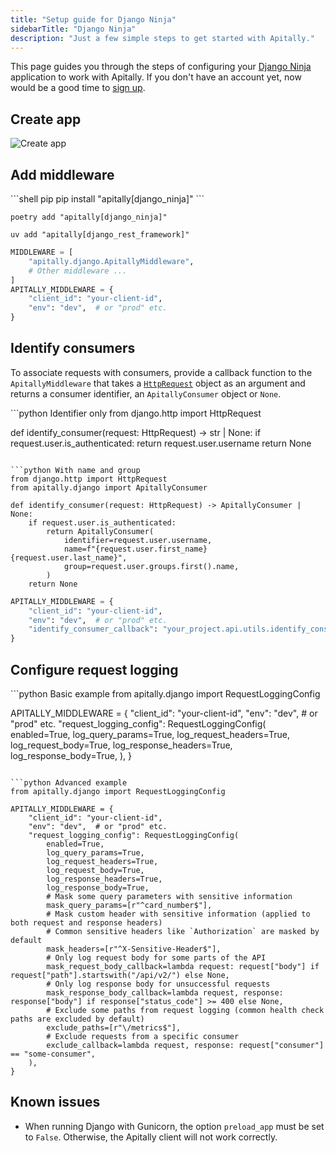 ```yaml
---
title: "Setup guide for Django Ninja"
sidebarTitle: "Django Ninja"
description: "Just a few simple steps to get started with Apitally."
---
```



This page guides you through the steps of configuring your [Django Ninja](https://django-ninja.dev) application to work with Apitally. If you don't have an account yet, now would be a good time to [sign up](https://app.apitally.io/?signup).

<SetupGuideStartSnippet framework="Django Ninja" />

## Create app

<CreateAppSnippet1 framework="Django Ninja" />

<img src="https://assets.apitally.io/docs/2025-05-27/create-app.webp" alt="Create app" class="rounded-xl" />

<CreateAppSnippet2 />

## Add middleware

<AddMiddlewarePythonSnippet framework="Django" extra="django_ninja" />

<CodeGroup>
```shell pip
pip install "apitally[django_ninja]"
```

```shell poetry
poetry add "apitally[django_ninja]"
```

```shell uv
uv add "apitally[django_rest_framework]"
```
</CodeGroup>

<ConfigureDjangoMiddlewareSnippet />

```python
MIDDLEWARE = [
    "apitally.django.ApitallyMiddleware",
    # Other middleware ...
]
APITALLY_MIDDLEWARE = {
    "client_id": "your-client-id",
    "env": "dev",  # or "prod" etc.
}
```

<div style={{ marginTop: "-0.5rem" }}>
  <UWSGIWarning framework="Django" />
</div>

<Snippet file="add-middleware-check.mdx" />

## Identify consumers

<Snippet file="identify-consumers.mdx" />

To associate requests with consumers, provide a <Tooltip tip="See example below">callback function</Tooltip> to the `ApitallyMiddleware` that takes a [`HttpRequest`](https://docs.djangoproject.com/en/4.2/ref/request-response/#httprequest-objects) object as an argument and returns a consumer identifier, an `ApitallyConsumer` object or `None`.

<CodeGroup>
```python Identifier only
from django.http import HttpRequest

def identify_consumer(request: HttpRequest) -> str | None:
    if request.user.is_authenticated:
        return request.user.username
    return None
```

```python With name and group
from django.http import HttpRequest
from apitally.django import ApitallyConsumer

def identify_consumer(request: HttpRequest) -> ApitallyConsumer | None:
    if request.user.is_authenticated:
        return ApitallyConsumer(
            identifier=request.user.username,
            name=f"{request.user.first_name} {request.user.last_name}",
            group=request.user.groups.first().name,
        )
    return None
```

```python Middleware settings
APITALLY_MIDDLEWARE = {
    "client_id": "your-client-id",
    "env": "dev",  # or "prod" etc.
    "identify_consumer_callback": "your_project.api.utils.identify_consumer",
}
```
</CodeGroup>

<ConsumerIdentifierSnippet />

<Snippet file="identify-consumers-check.mdx" />

## Configure request logging

<RequestLoggingConfigSnippet language="python" />

<CodeGroup>
```python Basic example
from apitally.django import RequestLoggingConfig

APITALLY_MIDDLEWARE = {
    "client_id": "your-client-id",
    "env": "dev",  # or "prod" etc.
    "request_logging_config": RequestLoggingConfig(
        enabled=True,
        log_query_params=True,
        log_request_headers=True,
        log_request_body=True,
        log_response_headers=True,
        log_response_body=True,
    ),
}
```

```python Advanced example
from apitally.django import RequestLoggingConfig

APITALLY_MIDDLEWARE = {
    "client_id": "your-client-id",
    "env": "dev",  # or "prod" etc.
    "request_logging_config": RequestLoggingConfig(
        enabled=True,
        log_query_params=True,
        log_request_headers=True,
        log_request_body=True,
        log_response_headers=True,
        log_response_body=True,
        # Mask some query parameters with sensitive information
        mask_query_params=[r"^card_number$"],
        # Mask custom header with sensitive information (applied to both request and response headers)
        # Common sensitive headers like `Authorization` are masked by default
        mask_headers=[r"^X-Sensitive-Header$"],
        # Only log request body for some parts of the API
        mask_request_body_callback=lambda request: request["body"] if request["path"].startswith("/api/v2/") else None,
        # Only log response body for unsuccessful requests
        mask_response_body_callback=lambda request, response: response["body"] if response["status_code"] >= 400 else None,
        # Exclude some paths from request logging (common health check paths are excluded by default)
        exclude_paths=[r"\/metrics$"],
        # Exclude requests from a specific consumer
        exclude_callback=lambda request, response: request["consumer"] == "some-consumer",
    ),
}
```
</CodeGroup>

## Known issues

- When running Django with Gunicorn, the option `preload_app` must be set to `False`. Otherwise, the Apitally client will not work correctly.
